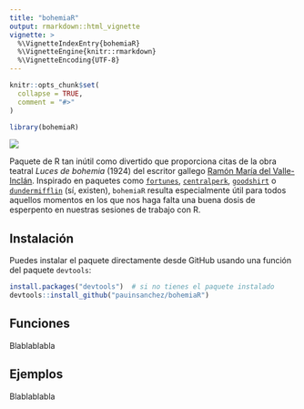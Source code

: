 ```yaml
---
title: "bohemiaR"
output: rmarkdown::html_vignette
vignette: >
  %\VignetteIndexEntry{bohemiaR}
  %\VignetteEngine{knitr::rmarkdown}
  %\VignetteEncoding{UTF-8}
---
```


```r
knitr::opts_chunk$set(
  collapse = TRUE,
  comment = "#>"
)
```

```r
library(bohemiaR)
```


[![](https://www.repostatus.org/badges/latest/wip.svg)](https://www.repostatus.org/#wip)

Paquete de R tan inútil como divertido que proporciona citas de la obra teatral *Luces de bohemia* (1924) del escritor gallego [Ramón María del Valle-Inclán](https://es.wikipedia.org/wiki/Ram%C3%B3n_Mar%C3%ADa_del_Valle-Incl%C3%A1n). Inspirado en paquetes como [`fortunes`](https://cran.r-project.org/web/packages/fortunes/index.html), [`centralperk`](https://github.com/Ryo-N7/centralperk), [`goodshirt`](https://github.com/adam-gruer/goodshirt) o [`dundermifflin`](https://github.com/tbradley1013/dundermifflin) (sí, existen), `bohemiaR` resulta especialmente útil para todos aquellos momentos en los que nos haga falta una buena dosis de esperpento en nuestras sesiones de trabajo con R.

## Instalación

Puedes instalar el paquete directamente desde GitHub usando una función del paquete `devtools`:

``` r
install.packages("devtools")  # si no tienes el paquete instalado
devtools::install_github("pauinsanchez/bohemiaR")
```

## Funciones

Blablablabla

## Ejemplos

Blablablabla
